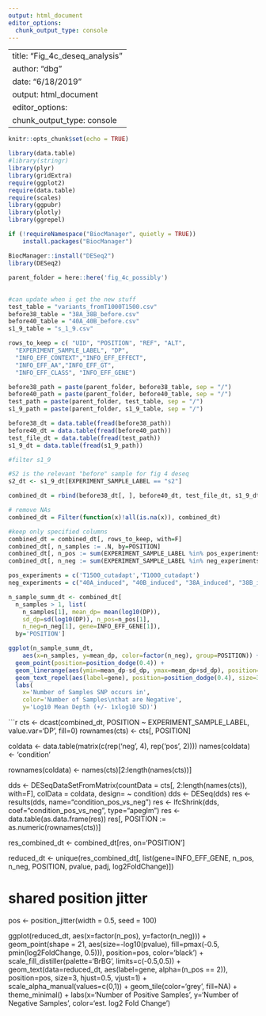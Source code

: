 ```yaml
---
output: html_document
editor_options: 
  chunk_output_type: console
---
```

--
title: "Fig_4c_deseq_analysis"
author: "dbg"
date: "6/18/2019"
output: html_document
editor_options: 
  chunk_output_type: console
---

```r
knitr::opts_chunk$set(echo = TRUE)

library(data.table)
#library(stringr)
library(plyr)
library(gridExtra)
require(ggplot2)
require(data.table)
require(scales)
library(ggpubr)
library(plotly)
library(ggrepel)

if (!requireNamespace("BiocManager", quietly = TRUE))
    install.packages("BiocManager")

BiocManager::install("DESeq2")
library(DESeq2)

parent_folder = here::here('fig_4c_possibly')

```

##

```r
#can update when i get the new stuff
test_table = "variants_fromT1000T1500.csv"
before38_table = "38A_38B_before.csv"
before40_table = "40A_40B_before.csv"
s1_9_table = "s_1_9.csv"

rows_to_keep = c( "UID", "POSITION", "REF", "ALT",
  "EXPERIMENT_SAMPLE_LABEL", "DP",
  "INFO_EFF_CONTEXT","INFO_EFF_EFFECT",
  "INFO_EFF_AA","INFO_EFF_GT",
  "INFO_EFF_CLASS", "INFO_EFF_GENE")

before38_path = paste(parent_folder, before38_table, sep = "/")
before40_path = paste(parent_folder, before40_table, sep = "/")
test_path = paste(parent_folder, test_table, sep = "/")
s1_9_path = paste(parent_folder, s1_9_table, sep = "/")

before38_dt = data.table(fread(before38_path))
before40_dt = data.table(fread(before40_path))
test_file_dt = data.table(fread(test_path))
s1_9_dt = data.table(fread(s1_9_path))

#filter s1_9

#S2 is the relevant "before" sample for fig 4 deseq
s2_dt <- s1_9_dt[EXPERIMENT_SAMPLE_LABEL == "s2"]

```


```r
combined_dt = rbind(before38_dt[, ], before40_dt, test_file_dt, s1_9_dt)

# remove NAs
combined_dt = Filter(function(x)!all(is.na(x)), combined_dt)

#keep only specified columns
combined_dt = combined_dt[, rows_to_keep, with=F]
combined_dt[, n_samples := .N, by=POSITION]
combined_dt[, n_pos := sum(EXPERIMENT_SAMPLE_LABEL %in% pos_experiments), by='POSITION']
combined_dt[, n_neg := sum(EXPERIMENT_SAMPLE_LABEL %in% neg_experiments), by='POSITION']
```




```r

pos_experiments = c('T1500_cutadapt','T1000_cutadapt')
neg_experiments = c("40A_induced", "40B_induced", "38A_induced", "38B_induced")

n_sample_summ_dt <- combined_dt[
  n_samples > 1, list(
    n_samples[1], mean_dp= mean(log10(DP)), 
    sd_dp=sd(log10(DP)), n_pos=n_pos[1], 
    n_neg=n_neg[1], gene=INFO_EFF_GENE[1]), 
  by='POSITION']

ggplot(n_sample_summ_dt,
    aes(x=n_samples, y=mean_dp, color=factor(n_neg), group=POSITION)) +
  geom_point(position=position_dodge(0.4)) + 
  geom_linerange(aes(ymin=mean_dp-sd_dp, ymax=mean_dp+sd_dp), position=position_dodge(0.4)) + 
  geom_text_repel(aes(label=gene), position=position_dodge(0.4), size=3) + 
  labs(
    x='Number of Samples SNP occurs in',
    color='Number of Samples\nthat are Negative',
    y='Log10 Mean Depth (+/- 1xlog10 SD)')
```

```r

cts <- dcast(combined_dt, POSITION ~ EXPERIMENT_SAMPLE_LABEL, value.var='DP', fill=0)
rownames(cts) <- cts[, POSITION]

coldata <- data.table(matrix(c(rep('neg', 4), rep('pos', 2))))
names(coldata) <- 'condition'

rownames(coldata) <- names(cts)[2:length(names(cts))]

dds <- DESeqDataSetFromMatrix(countData = cts[, 2:length(names(cts)), with=F],
                              colData = coldata,
                              design= ~ condition)
dds <- DESeq(dds)
res <- results(dds, name="condition_pos_vs_neg")
res <- lfcShrink(dds, coef="condition_pos_vs_neg", type="apeglm")
res <- data.table(as.data.frame(res))
res[, POSITION := as.numeric(rownames(cts))]

res_combined_dt <- combined_dt[res, on='POSITION']

reduced_dt <- unique(res_combined_dt[, 
    list(gene=INFO_EFF_GENE, n_pos, n_neg, POSITION, pvalue, padj, log2FoldChange)])

# shared position jitter
pos <- position_jitter(width = 0.5, seed = 100)

ggplot(reduced_dt, aes(x=factor(n_pos), y=factor(n_neg))) + 
  geom_point(shape = 21, aes(size=-log10(pvalue), fill=pmax(-0.5, pmin(log2FoldChange, 0.5))), position=pos, color='black') + 
  scale_fill_distiller(palette='BrBG', limits=c(-0.5,0.5)) + 
  geom_text(data=reduced_dt, aes(label=gene, alpha=(n_pos == 2)), position=pos, size=3, hjust=0.5, vjust=1) + 
  scale_alpha_manual(values=c(0,1)) + 
  geom_tile(color='grey', fill=NA) + 
  theme_minimal() +
  labs(x='Number of Positive Samples', y='Number of Negative Samples', color='est. log2 Fold Change')

